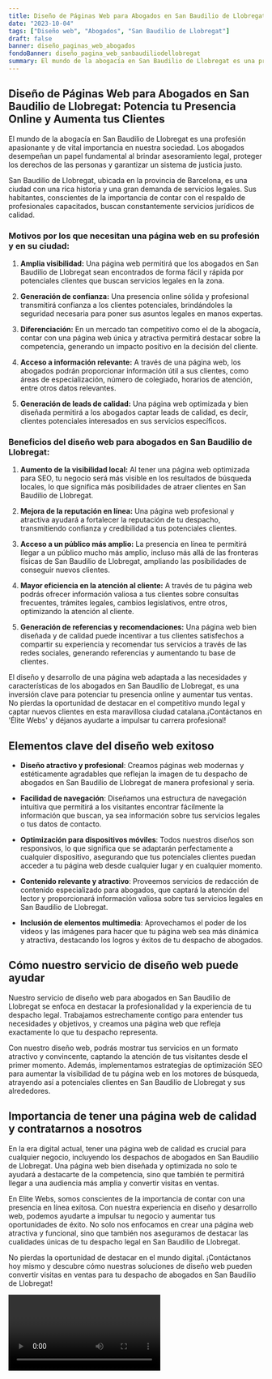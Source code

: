 ```yaml
---
title: Diseño de Páginas Web para Abogados en San Baudilio de Llobregat
date: "2023-10-04"
tags: ["Diseño web", "Abogados", "San Baudilio de Llobregat"]
draft: false
banner: diseño_paginas_web_abogados
fondoBanner: diseño_pagina_web_sanbaudiliodellobregat
summary: El mundo de la abogacía en San Baudilio de Llobregat es una profesión apasionante y de vital importancia en nuestra sociedad. Los abogados desempeñan un papel fundamental al brindar asesoramiento legal, proteger los derechos de las personas y garantizar un sistema de justicia justo.
---
```



## Diseño de Páginas Web para Abogados en San Baudilio de Llobregat: Potencia tu Presencia Online y Aumenta tus Clientes

El mundo de la abogacía en San Baudilio de Llobregat es una profesión apasionante y de vital importancia en nuestra sociedad. Los abogados desempeñan un papel fundamental al brindar asesoramiento legal, proteger los derechos de las personas y garantizar un sistema de justicia justo.

San Baudilio de Llobregat, ubicada en la provincia de Barcelona, es una ciudad con una rica historia y una gran demanda de servicios legales. Sus habitantes, conscientes de la importancia de contar con el respaldo de profesionales capacitados, buscan constantemente servicios jurídicos de calidad.

### Motivos por los que necesitan una página web en su profesión y en su ciudad:

1. **Amplia visibilidad:** Una página web permitirá que los abogados en San Baudilio de Llobregat sean encontrados de forma fácil y rápida por potenciales clientes que buscan servicios legales en la zona.

2. **Generación de confianza:** Una presencia online sólida y profesional transmitirá confianza a los clientes potenciales, brindándoles la seguridad necesaria para poner sus asuntos legales en manos expertas.

3. **Diferenciación:** En un mercado tan competitivo como el de la abogacía, contar con una página web única y atractiva permitirá destacar sobre la competencia, generando un impacto positivo en la decisión del cliente.

4. **Acceso a información relevante:** A través de una página web, los abogados podrán proporcionar información útil a sus clientes, como áreas de especialización, número de colegiado, horarios de atención, entre otros datos relevantes.

5. **Generación de leads de calidad:** Una página web optimizada y bien diseñada permitirá a los abogados captar leads de calidad, es decir, clientes potenciales interesados en sus servicios específicos.

### Beneficios del diseño web para abogados en San Baudilio de Llobregat:

1. **Aumento de la visibilidad local:** Al tener una página web optimizada para SEO, tu negocio será más visible en los resultados de búsqueda locales, lo que significa más posibilidades de atraer clientes en San Baudilio de Llobregat.

2. **Mejora de la reputación en línea:** Una página web profesional y atractiva ayudará a fortalecer la reputación de tu despacho, transmitiendo confianza y credibilidad a tus potenciales clientes.

3. **Acceso a un público más amplio:** La presencia en línea te permitirá llegar a un público mucho más amplio, incluso más allá de las fronteras físicas de San Baudilio de Llobregat, ampliando las posibilidades de conseguir nuevos clientes.

4. **Mayor eficiencia en la atención al cliente:** A través de tu página web podrás ofrecer información valiosa a tus clientes sobre consultas frecuentes, trámites legales, cambios legislativos, entre otros, optimizando la atención al cliente.

5. **Generación de referencias y recomendaciones:** Una página web bien diseñada y de calidad puede incentivar a tus clientes satisfechos a compartir su experiencia y recomendar tus servicios a través de las redes sociales, generando referencias y aumentando tu base de clientes.

El diseño y desarrollo de una página web adaptada a las necesidades y características de los abogados en San Baudilio de Llobregat, es una inversión clave para potenciar tu presencia online y aumentar tus ventas. No pierdas la oportunidad de destacar en el competitivo mundo legal y captar nuevos clientes en esta maravillosa ciudad catalana.¡Contáctanos en 'Élite Webs' y déjanos ayudarte a impulsar tu carrera profesional!

<GifSeo />

<Cta />

## Elementos clave del diseño web exitoso

- **Diseño atractivo y profesional**: Creamos páginas web modernas y estéticamente agradables que reflejan la imagen de tu despacho de abogados en San Baudilio de Llobregat de manera profesional y seria.

- **Facilidad de navegación**: Diseñamos una estructura de navegación intuitiva que permitirá a los visitantes encontrar fácilmente la información que buscan, ya sea información sobre tus servicios legales o tus datos de contacto.

- **Optimización para dispositivos móviles**: Todos nuestros diseños son responsivos, lo que significa que se adaptarán perfectamente a cualquier dispositivo, asegurando que tus potenciales clientes puedan acceder a tu página web desde cualquier lugar y en cualquier momento.

- **Contenido relevante y atractivo**: Proveemos servicios de redacción de contenido especializado para abogados, que captará la atención del lector y proporcionará información valiosa sobre tus servicios legales en San Baudilio de Llobregat.

- **Inclusión de elementos multimedia**: Aprovechamos el poder de los videos y las imágenes para hacer que tu página web sea más dinámica y atractiva, destacando los logros y éxitos de tu despacho de abogados.

## Cómo nuestro servicio de diseño web puede ayudar

Nuestro servicio de diseño web para abogados en San Baudilio de Llobregat se enfoca en destacar la profesionalidad y la experiencia de tu despacho legal. Trabajamos estrechamente contigo para entender tus necesidades y objetivos, y creamos una página web que refleja exactamente lo que tu despacho representa.

Con nuestro diseño web, podrás mostrar tus servicios en un formato atractivo y convincente, captando la atención de tus visitantes desde el primer momento. Además, implementamos estrategias de optimización SEO para aumentar la visibilidad de tu página web en los motores de búsqueda, atrayendo así a potenciales clientes en San Baudilio de Llobregat y sus alrededores.

## Importancia de tener una página web de calidad y contratarnos a nosotros

En la era digital actual, tener una página web de calidad es crucial para cualquier negocio, incluyendo los despachos de abogados en San Baudilio de Llobregat. Una página web bien diseñada y optimizada no solo te ayudará a destacarte de la competencia, sino que también te permitirá llegar a una audiencia más amplia y convertir visitas en ventas.

En Elite Webs, somos conscientes de la importancia de contar con una presencia en línea exitosa. Con nuestra experiencia en diseño y desarrollo web, podemos ayudarte a impulsar tu negocio y aumentar tus oportunidades de éxito. No solo nos enfocamos en crear una página web atractiva y funcional, sino que también nos aseguramos de destacar las cualidades únicas de tu despacho legal en San Baudilio de Llobregat.

No pierdas la oportunidad de destacar en el mundo digital. ¡Contáctanos hoy mismo y descubre cómo nuestras soluciones de diseño web pueden convertir visitas en ventas para tu despacho de abogados en San Baudilio de Llobregat!

<Video />

<CtaBot job="Abogados" city="San Baudilio de Llobregat" />

<Gmaps query="San Baudilio de Llobregat+españa+maps" />
